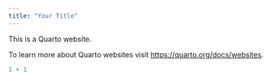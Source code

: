 ```yaml
---
title: "Your Title"
---
```


This is a Quarto website.

To learn more about Quarto websites visit <https://quarto.org/docs/websites>.

```r
1 + 1
```
